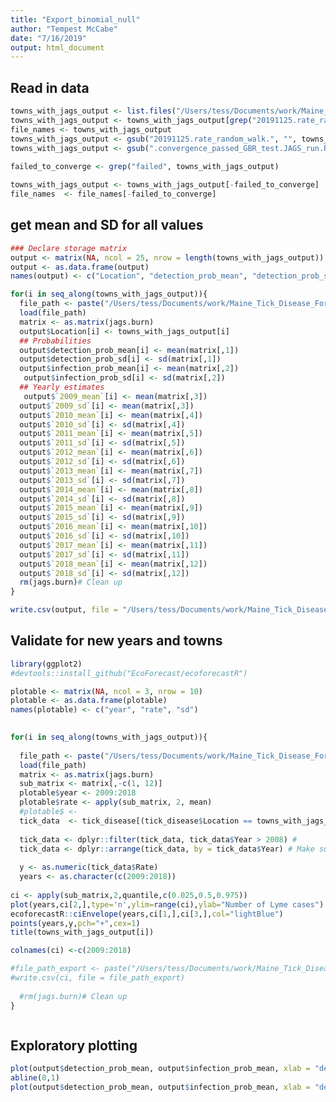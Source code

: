 ```yaml
---
title: "Export_binomial_null"
author: "Tempest McCabe"
date: "7/16/2019"
output: html_document
---
```


## Read in data
```r
towns_with_jags_output <- list.files("/Users/tess/Documents/work/Maine_Tick_Disease_Forecast/Jags_output/")
towns_with_jags_output <- towns_with_jags_output[grep("20191125.rate_random_walk.", towns_with_jags_output)]
file_names <- towns_with_jags_output
towns_with_jags_output <- gsub("20191125.rate_random_walk.", "", towns_with_jags_output)
towns_with_jags_output <- gsub(".convergence_passed_GBR_test.JAGS_run.Rdata", "", towns_with_jags_output)
                
failed_to_converge <- grep("failed", towns_with_jags_output)

towns_with_jags_output <- towns_with_jags_output[-failed_to_converge]
file_names  <- file_names[-failed_to_converge]
```


## get mean and SD for all values
```r
### Declare storage matrix
output <- matrix(NA, ncol = 25, nrow = length(towns_with_jags_output)) 
output <- as.data.frame(output)
names(output) <- c("Location", "detection_prob_mean", "detection_prob_sd", "infection_prob_mean","infection_prob_sd", "2009_mean", "2009_sd", "2010_mean", "2010_sd", "2011_mean", "2011_sd", "2012_mean", "2012_sd","2013_mean", "2013_sd","2014_mean", "2014_sd","2015_mean", "2015_sd","2016_mean", "2016_sd","2017_mean", "2017_sd","2018_mean", "2018_sd")

for(i in seq_along(towns_with_jags_output)){
  file_path <- paste("/Users/tess/Documents/work/Maine_Tick_Disease_Forecast/Jags_output/", file_names[i], sep = "")
  load(file_path)
  matrix <- as.matrix(jags.burn)
  output$Location[i] <- towns_with_jags_output[i]
  ## Probabilities
  output$detection_prob_mean[i] <- mean(matrix[,1])
  output$detection_prob_sd[i] <- sd(matrix[,1])
  output$infection_prob_mean[i] <- mean(matrix[,2])
   output$infection_prob_sd[i] <- sd(matrix[,2])
  ## Yearly estimates
   output$`2009_mean`[i] <- mean(matrix[,3])
  output$`2009_sd`[i] <- mean(matrix[,3])
  output$`2010_mean`[i] <- mean(matrix[,4])
  output$`2010_sd`[i] <- sd(matrix[,4])
  output$`2011_mean`[i] <- mean(matrix[,5])
  output$`2011_sd`[i] <- sd(matrix[,5])
  output$`2012_mean`[i] <- mean(matrix[,6])
  output$`2012_sd`[i] <- sd(matrix[,6])
  output$`2013_mean`[i] <- mean(matrix[,7])
  output$`2013_sd`[i] <- sd(matrix[,7])
  output$`2014_mean`[i] <- mean(matrix[,8])
  output$`2014_sd`[i] <- sd(matrix[,8])
  output$`2015_mean`[i] <- mean(matrix[,9])
  output$`2015_sd`[i] <- sd(matrix[,9])
  output$`2016_mean`[i] <- mean(matrix[,10])
  output$`2016_sd`[i] <- sd(matrix[,10])
  output$`2017_mean`[i] <- mean(matrix[,11])
  output$`2017_sd`[i] <- sd(matrix[,11])
  output$`2018_mean`[i] <- mean(matrix[,12])
  output$`2018_sd`[i] <- sd(matrix[,12])
  rm(jags.burn)# Clean up
}

write.csv(output, file = "/Users/tess/Documents/work/Maine_Tick_Disease_Forecast/modeled_output/Binomial_null_ouput.csv")

```


## Validate for new years and towns
```r
library(ggplot2)
#devtools::install_github("EcoForecast/ecoforecastR")

plotable <- matrix(NA, ncol = 3, nrow = 10) 
plotable <- as.data.frame(plotable)
names(plotable) <- c("year", "rate", "sd")

  
for(i in seq_along(towns_with_jags_output)){
  
  file_path <- paste("/Users/tess/Documents/work/Maine_Tick_Disease_Forecast/Jags_output/", file_names[i], sep = "")
  load(file_path)
  matrix <- as.matrix(jags.burn)
  sub_matrix <- matrix[,-c(1, 12)]
  plotable$year <- 2009:2018
  plotable$rate <- apply(sub_matrix, 2, mean)
  #plotable$ <- 
  tick_data  <- tick_disease[(tick_disease$Location == towns_with_jags_output[i] ),] 
 
  tick_data <- dplyr::filter(tick_data, tick_data$Year > 2008) #
  tick_data <- dplyr::arrange(tick_data, by = tick_data$Year) # Make sure model is fitting through time
  
  y <- as.numeric(tick_data$Rate)
  years <- as.character(c(2009:2018))
  
ci <- apply(sub_matrix,2,quantile,c(0.025,0.5,0.975))
plot(years,ci[2,],type='n',ylim=range(ci),ylab="Number of Lyme cases")
ecoforecastR::ciEnvelope(years,ci[1,],ci[3,],col="lightBlue")
points(years,y,pch="+",cex=1)
title(towns_with_jags_output[i])

colnames(ci) <-c(2009:2018)

#file_path_export <- paste("/Users/tess/Documents/work/Maine_Tick_Disease_Forecast/modeled_output/", towns_with_jags_output[i], "_confidence_interval_binomial_null_ouput.csv", sep = "")
#write.csv(ci, file = file_path_export)
  
  #rm(jags.burn)# Clean up
}



```


## Exploratory plotting

```r
plot(output$detection_prob_mean, output$infection_prob_mean, xlab = "detection probability", ylab = "infection probability", log = "y")
abline(0,1)
plot(output$detection_prob_mean, output$infection_prob_mean, xlab = "detection probability", ylab = "infection probability", log = "y")



```
